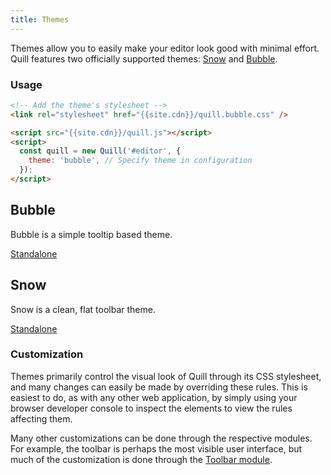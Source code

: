 ```yaml
---
title: Themes
---
```


Themes allow you to easily make your editor look good with minimal effort. Quill features two officially supported themes: [Snow](#snow) and [Bubble](#bubble).

### Usage

```html
<!-- Add the theme's stylesheet -->
<link rel="stylesheet" href="{{site.cdn}}/quill.bubble.css" />

<script src="{{site.cdn}}/quill.js"></script>
<script>
  const quill = new Quill('#editor', {
    theme: 'bubble', // Specify theme in configuration
  });
</script>
```

## Bubble

Bubble is a simple tooltip based theme.

<div className="standalone-container">
  <Editor
    rootStyle={{ height: '350px' }}
    style={{ border: '1px solid #ccc' }}
    config={{
      placeholder: 'Compose an epic...',
      theme: 'bubble',
    }}
  />
</div>
<a className="standalone-link" href="/standalone/bubble/">
  Standalone
</a>

## Snow

Snow is a clean, flat toolbar theme.

<div className="standalone-container">
  <Editor
    rootStyle={{ height: '350px' }}
    config={{
      placeholder: 'Compose an epic...',
      modules: {
        toolbar: [
          [{ header: [] }],
          ['bold', 'italic', 'underline', 'link'],
          [{ color: [] }, { background: [] }],
          [{ list: 'ordered' }, { list: 'bullet' }],
          ['clean'],
        ],
      },
      theme: 'snow',
    }}
  />
</div>
<a className="standalone-link" href="/standalone/snow/">
  Standalone
</a>

### Customization

Themes primarily control the visual look of Quill through its CSS stylesheet, and many changes can easily be made by overriding these rules. This is easiest to do, as with any other web application, by simply using your browser developer console to inspect the elements to view the rules affecting them.

Many other customizations can be done through the respective modules. For example, the toolbar is perhaps the most visible user interface, but much of the customization is done through the [Toolbar module](/docs/modules/toolbar/).
